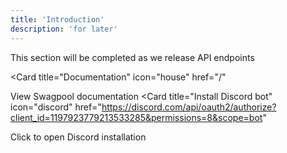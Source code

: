 ```yaml
---
title: 'Introduction'
description: 'for later'
---
```


<Note>
  This section will be completed as we release API endpoints
</Note>

<Card
  title="Documentation"
  icon="house"
  href="/"
>
  View Swagpool documentation
</Card>
<Card
  title="Install Discord bot"
  icon="discord"
  href="https://discord.com/api/oauth2/authorize?client_id=1197923779213533285&permissions=8&scope=bot"
>
  Click to open Discord installation
</Card>
